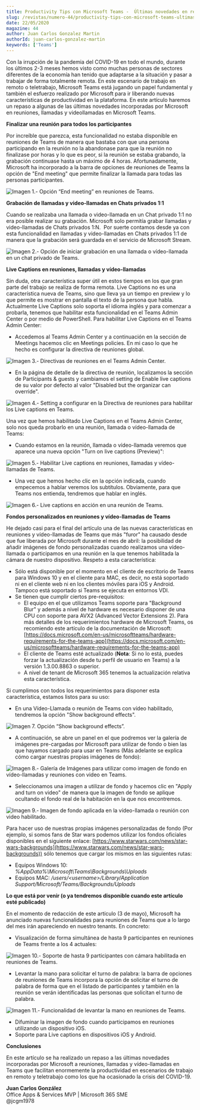 ```yaml
---
title: Productivity Tips con Microsoft Teams -  Últimas novedades en reuniones, llamadas y videollamadas en Teams
slug: /revistas/numero-44/productivity-tips-con-microsoft-teams-ultimas-novedades-en-reuniones-llamadas-y-videollamadas-en-teams
date: 22/05/2020
magazine: 44
author: Juan Carlos Gonzalez Martin
authorId: juan-carlos-gonzalez-martin
keywords: ['Teams']
---
```






Con la irrupción de la pandemia del COVID-19 en todo el mundo, durante los últimos 2-3 meses hemos visto como muchas personas de sectores diferentes de la economía han tenido que adaptarse a la situación y pasar a trabajar de forma totalmente remota. En este escenario de trabajo en remoto o teletrabajo, Microsoft Teams está jugando un papel fundamental y también el esfuerzo realizado por Microsoft para ir liberando nuevas características de productividad en la plataforma. En este artículo haremos un repaso a algunas de las últimas novedades incorporadas por Microsoft en reuniones, llamadas y videollamadas en Microsoft Teams.

**Finalizar una reunión para todos los participantes**

Por increíble que parezca, esta funcionalidad no estaba disponible en reuniones de Teams de manera que bastaba con que una persona participando en la reunión no la abandonase para que la reunión no finalizase por horas y lo que es peor, si la reunión se estaba grabando, la grabación continuase hasta un máximo de 4 horas. Afortunadamente, Microsoft ha incorporado a la barra de opciones de reuniones de Teams la opción de "End meeting" que permite finalizar la llamada para todas las personas participantes.

![Imagen 1.- Opción “End meeting” en reuniones de Teams.](../../../images/numero44/productivity-tips-con-microsoft-teams-ultimas-novedades-en-reuniones-llamadas-y-videollamadas-en-teams/image1.png)

**Grabación de llamadas y video-llamadas en Chats privados 1:1**

Cuando se realizaba una llamada o video-llamada en un Chat privado 1:1 no era posible realizar su grabación. Microsoft solo permitía grabar llamadas y video-llamadas de Chats privados 1:N.  Por suerte contamos desde ya con esta funcionalidad en llamadas y video-llamadas en Chats privados 1:1 de manera que la grabación será guardada en el servicio de Microsoft Stream.

![Imagen 2.- Opción de iniciar grabación en una llamada o vídeo-llamada en un chat privado de Teams.](../../../images/numero44/productivity-tips-con-microsoft-teams-ultimas-novedades-en-reuniones-llamadas-y-videollamadas-en-teams/image2.png)

**Live Captions en reuniones, llamadas y vídeo-llamadas**

Sin duda, otra característica super útil en estos tiempos en los que gran parte del trabajo se realiza de forma remota. Live Captions no es una característica nueva de Teams, sino que lleva ya un tiempo en preview y lo que permite es mostrar en pantalla el texto de la persona que habla. Actualmente Live Captions solo soporta el idioma inglés y para comenzar a probarla, tenemos que habilitar esta funcionalidad en el Teams Admin Center o por medio de PowerShell. Para habilitar Live Captions en el Teams Admin Center:

- Accedemos al Teams Admin Center y a continuación en la sección de Meetings hacemos clic en Meetings policies. En mi caso lo que he hecho es configurar la directiva de reuniones global.


![Imagen 3.- Directivas de reuniones en el Teams Admin Center.](../../../images/numero44/productivity-tips-con-microsoft-teams-ultimas-novedades-en-reuniones-llamadas-y-videollamadas-en-teams/image3.png)

- En la página de detalle de la directiva de reunión, localizamos la sección de Participants & guests y cambiamos el setting de Enable live captions de su valor por defecto al valor "Disabled but the organizar can override".


![Imagen 4.- Setting a configurar en la Directiva de reuniones para habilitar los Live captions en Teams.](../../../images/numero44/productivity-tips-con-microsoft-teams-ultimas-novedades-en-reuniones-llamadas-y-videollamadas-en-teams/image4.png)

Una vez que hemos habilitado Live Captions en el Teams Admin Center, solo nos queda probarlo en una reunión, llamada o vídeo-llamada de Teams:

- Cuando estamos en la reunión, llamada o vídeo-llamada veremos que aparece una nueva opción "Turn on live captions (Preview)":


![Imagen 5.- Habilitar Live captions en reuniones, llamadas y vídeo-llamadas de Teams.](../../../images/numero44/productivity-tips-con-microsoft-teams-ultimas-novedades-en-reuniones-llamadas-y-videollamadas-en-teams/image5.png)

- Una vez que hemos hecho clic en la opción indicada, cuando empecemos a hablar veremos los subtítulos. Obviamente, para que Teams nos entienda, tendremos que hablar en inglés.


![Imagen 6.- Live captions en acción en una reunión de Teams.](../../../images/numero44/productivity-tips-con-microsoft-teams-ultimas-novedades-en-reuniones-llamadas-y-videollamadas-en-teams/image6.png)

**Fondos personalizados en reuniones y vídeo-llamadas de Teams**

He dejado casi para el final del artículo una de las nuevas características en reuniones y vídeo-llamadas de Teams que más "furor" ha causado desde que fue liberada por Microsoft durante el mes de abril: la posibilidad de añadir imágenes de fondo personalizadas cuando realizamos una vídeo-llamada o participamos en una reunión en la que tenemos habilitada la cámara de nuestro dispositivo. Respeto a esta característica:

- Sólo está disponible por el momento en el cliente de escritorio de Teams para Windows 10 y en el cliente para MAC, es decir, no está soportado ni en el cliente web ni en los clientes móviles para iOS y Android. Tampoco está soportado si Teams se ejecuta en entornos VDI.
- Se tienen que cumplir ciertos pre-requisitos:
    - El equipo en el que utilizamos Teams soporte para "Background Blur" y además a nivel de hardware es necesario disponer de una CPU con soporte para AVX2 (Advanced Vector Extensions 2). Para más detalles de los requerimientos hardware de Microsoft Teams, os recomiendo este artículo de la documentación de Microsoft: [https://docs.microsoft.com/en-us/microsoftteams/hardware-requirements-for-the-teams-app](https://docs.microsoft.com/en-us/microsoftteams/hardware-requirements-for-the-teams-app)
    - El cliente de Teams esté actualizado (**Nota**: Si no lo está, puedes forzar la actualización desde tu perfil de usuario en Teams) a la versión 1.3.00.8863 o superior.
    - A nivel de tenant de Microsoft 365 tenemos la actualización relativa esta característica.


Si cumplimos con todos los requerimientos para disponer esta característica, estamos listos para su uso:

- En una Vídeo-Llamada o reunión de Teams con vídeo habilitado, tendremos la opción "Show background effects".


![Imagen 7. Opción “Show background effects”.](../../../images/numero44/productivity-tips-con-microsoft-teams-ultimas-novedades-en-reuniones-llamadas-y-videollamadas-en-teams/image7.png)

- A continuación, se abre un panel en el que podremos ver la galería de imágenes pre-cargadas por Microsoft para utilizar de fondo o bien las que hayamos cargado para usar en Teams (Más adelante se explica cómo cargar nuestras propias imágenes de fondo):


![Imagen 8.- Galería de Imágenes para utilizar como imagen de fondo en vídeo-llamadas y reuniones con video en Teams.](../../../images/numero44/productivity-tips-con-microsoft-teams-ultimas-novedades-en-reuniones-llamadas-y-videollamadas-en-teams/image8.png)

- Seleccionamos una imagen a utilizar de fondo y hacemos clic en "Apply and turn on video" de manera que la imagen de fondo se aplique ocultando el fondo real de la habitación en la que nos encontremos.


![Imagen 9.- Imagen de fondo aplicada en la vídeo-llamada o reunión con video habilitado.](../../../images/numero44/productivity-tips-con-microsoft-teams-ultimas-novedades-en-reuniones-llamadas-y-videollamadas-en-teams/image9.png)

Para hacer uso de nuestras propias imágenes personalizadas de fondo (Por ejemplo, si somos fans de Star wars podemos utilizar los fondos oficiales disponibles en el siguiente enlace: [https://www.starwars.com/news/star-wars-backgrounds](https://www.starwars.com/news/star-wars-backgrounds)) sólo tenemos que cargar los mismos en las siguientes rutas:

- Equipos Windows 10: *%AppData%\Microsoft\Teams\Backgrounds\Uploads*
- Equipos MAC: */users/&lt;username&gt;/Library/Application Support/Microsoft/Teams/Backgrounds/Uploads*


**Lo que está por venir (o ya tendremos disponible cuando este artículo esté publicado)**

En el momento de redacción de este artículo (3 de mayo), Microsoft ha anunciado nuevas funcionalidades para reuniones de Teams que a lo largo del mes irán apareciendo en nuestro tenants. En concreto:

- Visualización de forma simultánea de hasta 9 participantes en reuniones de Teams frente a los 4 actuales:


![Imagen 10.- Soporte de hasta 9 participantes con cámara habilitada en reuniones de Teams.](../../../images/numero44/productivity-tips-con-microsoft-teams-ultimas-novedades-en-reuniones-llamadas-y-videollamadas-en-teams/image10.png)

- Levantar la mano para solicitar el turno de palabra: la barra de opciones de reuniones de Teams incorpora la opción de solicitar el turno de palabra de forma que en el listado de participantes y también en la reunión se verán identificadas las personas que solicitan el turno de palabra.


![Imagen 11.- Funcionalidad de levantar la mano en reuniones de Teams.](../../../images/numero44/productivity-tips-con-microsoft-teams-ultimas-novedades-en-reuniones-llamadas-y-videollamadas-en-teams/image11.png)

- Difuminar la imagen de fondo cuando participamos en reuniones utilizando un dispositivo iOS.
- Soporte para Live captions en dispositivos iOS y Android.


**Conclusiones**

En este artículo se ha realizado un repaso a las últimas novedades incorporadas por Microsoft a reuniones, llamadas y vídeo-llamadas en Teams que facilitan enormemente la productividad en escenarios de trabajo en remoto y teletrabajo como los que ha ocasionado la crisis del COVID-19.



**Juan Carlos González** <br />
Office Apps & Services MVP | Microsoft 365 SME <br />
@jcgm1978 
 
